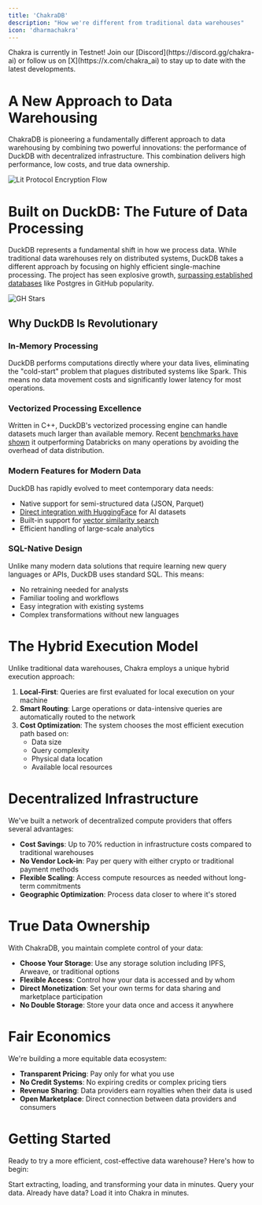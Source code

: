 ```yaml
---
title: 'ChakraDB'
description: "How we're different from traditional data warehouses"
icon: 'dharmachakra'
---
```


<Note>
  Chakra is currently in Testnet! Join our
  [Discord](https://discord.gg/chakra-ai) or follow us on
  [X](https://x.com/chakra_ai) to stay up to date with the latest developments.
</Note>

# A New Approach to Data Warehousing

ChakraDB is pioneering a fundamentally different approach to data warehousing by combining two powerful innovations: the performance of DuckDB with decentralized infrastructure. This combination delivers high performance, low costs, and true data ownership.

<img src='/images/chakra-duck.png' alt='Lit Protocol Encryption Flow' />

# Built on DuckDB: The Future of Data Processing

DuckDB represents a fundamental shift in how we process data. While traditional data warehouses rely on distributed systems, DuckDB takes a different approach by focusing on highly efficient single-machine processing. The project has seen explosive growth, [surpassing established databases](https://duckdb.org/why_duckdb) like Postgres in GitHub popularity.

<img src='/images/gh-stars.png' alt='GH Stars' />

## Why DuckDB Is Revolutionary

### In-Memory Processing

DuckDB performs computations directly where your data lives, eliminating the "cold-start" problem that plagues distributed systems like Spark. This means no data movement costs and significantly lower latency for most operations.

### Vectorized Processing Excellence

Written in C++, DuckDB's vectorized processing engine can handle datasets much larger than available memory. Recent [benchmarks have shown](https://medium.com/datamindedbe/use-dbt-and-duckdb-instead-of-spark-in-data-pipelines-9063a31ea2b5) it outperforming Databricks on many operations by avoiding the overhead of data distribution.

### Modern Features for Modern Data

DuckDB has rapidly evolved to meet contemporary data needs:

- Native support for semi-structured data (JSON, Parquet)
- [Direct integration with HuggingFace](https://duckdb.org/docs/extensions/httpfs/hugging_face.html) for AI datasets
- Built-in support for [vector similarity search](https://duckdb.org/2024/05/03/vector-similarity-search-vss.html)
- Efficient handling of large-scale analytics

### SQL-Native Design

Unlike many modern data solutions that require learning new query languages or APIs, DuckDB uses standard SQL. This means:

- No retraining needed for analysts
- Familiar tooling and workflows
- Easy integration with existing systems
- Complex transformations without new languages

# The Hybrid Execution Model

Unlike traditional data warehouses, Chakra employs a unique hybrid execution approach:

1. **Local-First**: Queries are first evaluated for local execution on your machine
2. **Smart Routing**: Large operations or data-intensive queries are automatically routed to the network
3. **Cost Optimization**: The system chooses the most efficient execution path based on:
   - Data size
   - Query complexity
   - Physical data location
   - Available local resources

# Decentralized Infrastructure

We've built a network of decentralized compute providers that offers several advantages:

- **Cost Savings**: Up to 70% reduction in infrastructure costs compared to traditional warehouses
- **No Vendor Lock-in**: Pay per query with either crypto or traditional payment methods
- **Flexible Scaling**: Access compute resources as needed without long-term commitments
- **Geographic Optimization**: Process data closer to where it's stored

# True Data Ownership

With ChakraDB, you maintain complete control of your data:

- **Choose Your Storage**: Use any storage solution including IPFS, Arweave, or traditional options
- **Flexible Access**: Control how your data is accessed and by whom
- **Direct Monetization**: Set your own terms for data sharing and marketplace participation
- **No Double Storage**: Store your data once and access it anywhere

# Fair Economics

We're building a more equitable data ecosystem:

- **Transparent Pricing**: Pay only for what you use
- **No Credit Systems**: No expiring credits or complex pricing tiers
- **Revenue Sharing**: Data providers earn royalties when their data is used
- **Open Marketplace**: Direct connection between data providers and consumers

# Getting Started

Ready to try a more efficient, cost-effective data warehouse? Here's how to begin:

<CardGroup cols={2}>
  <Card title='Canvas' icon='palette' href='/datawarehouse/canvas'>
    Start extracting, loading, and transforming your data in minutes.
  </Card>
  <Card title='Worksheets' icon='table' href='/datawarehouse/worksheet'>
    Query your data.
  </Card>
  <Card title='Existing Data' icon='server' href='/datawarehouse/existing-data'>
    Already have data? Load it into Chakra in minutes.
  </Card>
</CardGroup>
